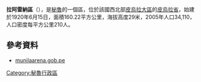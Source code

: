 '''拉阿雷納區'''（{{lang-es|Distrito de La Arena}}），是[[秘魯|秘魯]]的一個區，位於該國西北部[[皮烏拉大區|皮烏拉大區]]的[[皮烏拉省|皮烏拉省]]，始建於1920年6月15日，面積160.22平方公里，海拔高度29米，2005年人口34,110，人口密度每平方公里210人。

==參考資料==
*[http://www.munilaarena.gob.pe munilaarena.gob.pe] {{Wayback|url=http://www.munilaarena.gob.pe/ |date=20201127022218 }}

{{Peru-geo-stub}}
[[Category:秘魯行政區|Category:秘魯行政區]]